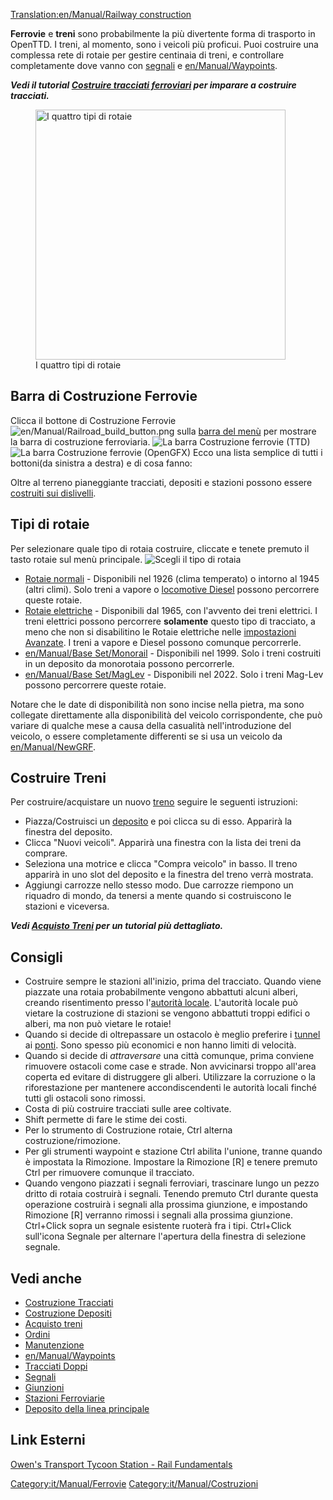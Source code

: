 [[Translation:en/Manual/Railway construction]]
{{en/Manual/Navigation}}

'''Ferrovie''' e '''treni''' sono probabilmente la più divertente forma di trasporto in OpenTTD.  I treni, al momento, sono i veicoli più proficui.  Puoi costruire una complessa rete di rotaie per gestire centinaia di treni, e controllare completamente dove vanno con [[en/Manual/Signals|segnali]] e [[en/Manual/Waypoints]].

'''''Vedi il tutorial [[en/Costruire Tracciati|Costruire tracciati ferroviari]] per imparare a costruire tracciati.'''''


[[File:en/Manual/4 Types of railway.png|thumb|none|400px|I quattro tipi di rotaie]]

==Barra di Costruzione Ferrovie==
Clicca il bottone di Costruzione Ferrovie [[File:en/Manual/Railroad build button.png]] sulla [[en/Manual/Game interface#the-menu-bar|barra del menù]] per mostrare la barra di costruzione ferroviaria.
[[File:en/Manual/Railroad ConstructionTTD.png|none|frame|La barra Costruzione ferrovie (TTD)]]
[[File:en/Manual/Railroad ConstructionOGFX.png|none|frame|La barra Costruzione ferrovie (OpenGFX)]]
Ecco una lista semplice di tutti i bottoni(da sinistra a destra) e di cosa fanno:
{{en/Manual/Railway toolbar overview}}

Oltre al terreno pianeggiante tracciati, depositi e stazioni possono essere [[en/Archive/Manual/Settings/Build on slopes|costruiti sui dislivelli]].

==Tipi di rotaie==
Per selezionare quale tipo di rotaia costruire, cliccate e tenete premuto il tasto rotaie sul menù principale.
[[File:en/Manual/Openttd-rail1.png|none|frame|Scegli il tipo di rotaia]]
* [[en/Manual/Base Set/Railways|Rotaie normali]] - Disponibili nel 1926 (clima temperato) o intorno al 1945 (altri climi). Solo treni a vapore o [https://www.wikipedia.org/wiki/Diesel locomotive Diesel] possono percorrere queste rotaie.
* [[en/Manual/Base Set/Electrified railways|Rotaie elettriche]] - Disponibili dal 1965, con l'avvento dei treni elettrici. I treni elettrici possono percorrere '''solamente''' questo tipo di tracciato, a meno che non si disabilitino le Rotaie elettriche nelle [[en/Archive/Manual/Settings/Advanced Settings|impostazioni Avanzate]]. I treni a vapore e Diesel possono comunque percorrerle.
* [[en/Manual/Base Set/Monorail]] - Disponibili nel 1999. Solo i treni costruiti in un deposito da monorotaia possono percorrerle.
* [[en/Manual/Base Set/MagLev]] - Disponibili nel 2022. Solo i treni Mag-Lev possono percorrere queste rotaie.

Notare che le date di disponibilità non sono incise nella pietra, ma sono collegate direttamente alla disponibilità del veicolo corrispondente, che può variare di qualche mese a causa della casualità nell'introduzione del veicolo, o essere completamente differenti se si usa un veicolo da [[en/Manual/NewGRF]].

==Costruire Treni==
Per costruire/acquistare un nuovo [[en/Manual/Trains|treno]] seguire le seguenti istruzioni:
*Piazza/Costruisci un [[en/Manual/Depots|deposito]] e poi clicca su di esso. Apparirà la finestra del deposito. 
*Clicca "Nuovi veicoli". Apparirà una finestra con la lista dei treni da comprare. 
*Seleziona una motrice e clicca "Compra veicolo" in basso. Il treno apparirà in uno slot del deposito e la finestra del treno verrà mostrata. 
*Aggiungi carrozze nello stesso modo. Due carrozze riempono un riquadro di mondo, da tenersi a mente quando si costruiscono le stazioni e viceversa.


'''''Vedi [[en/Manual/Buying trains|Acquisto Treni]] per un tutorial più dettagliato.'''''

==Consigli==
* Costruire sempre le stazioni all'inizio, prima del tracciato. Quando viene piazzate una rotaia probabilmente vengono abbattuti alcuni alberi, creando risentimento presso l'[[en/Manual/Local authority|autorità locale]]. L'autorità locale può vietare la costruzione di stazioni se vengono abbattuti troppi edifici o alberi, ma non può vietare le rotaie!
* Quando si decide di oltrepassare un ostacolo è meglio preferire i [[en/Manual/Tunnels|tunnel]] ai [[en/Manual/Bridges|ponti]]. Sono spesso più economici e non hanno limiti di velocità.
* Quando si decide di ''attraversare'' una città comunque, prima conviene rimuovere ostacoli come case e strade. Non avvicinarsi troppo all'area coperta ed evitare di distruggere gli alberi. Utilizzare la corruzione o la riforestazione per mantenere accondiscendenti le autorità locali finché tutti gli ostacoli sono rimossi.
* Costa di più costruire tracciati sulle aree coltivate.
* Shift permette di fare le stime dei costi.
* Per lo strumento di Costruzione rotaie, Ctrl alterna costruzione/rimozione.
* Per gli strumenti waypoint e stazione Ctrl abilita l'unione, tranne quando è impostata la Rimozione. Impostare la Rimozione [R] e tenere premuto Ctrl per rimuovere comunque il tracciato.
* Quando vengono piazzati i segnali ferroviari, trascinare lungo un pezzo dritto di rotaia costruirà i segnali. Tenendo premuto Ctrl durante questa operazione costruirà i segnali alla prossima giunzione, e impostando Rimozione [R] verranno rimossi i segnali alla prossima giunzione. Ctrl+Click sopra un segnale esistente ruoterà fra i tipi. Ctrl+Click sull'icona Segnale per alternare l'apertura della finestra di selezione segnale.

==Vedi anche==
*[[en/Manual/Building tracks|Costruzione Tracciati]]
*[[en/Manual/Building depots|Costruzione Depositi]]
*[[en/Manual/Buying trains|Acquisto treni]]
*[[en/Manual/Orders|Ordini]]
*[[en/Manual/Servicing|Manutenzione]]
*[[en/Manual/Waypoints]]
*[[en/Community/Double-Tracks|Tracciati Doppi]]
*[[en/Manual/Signals|Segnali]]
*[[en/Community/Junctionary/Main Page|Giunzioni]]
*[[en/Manual/Railway station|Stazioni Ferroviarie]]
*[[en/Manual/Building depots|Deposito della linea principale]]

==Link Esterni==
[http://www.transporttycoon.net/rail Owen's Transport Tycoon Station - Rail Fundamentals]

[[Category:it/Manual/Ferrovie]]
[[Category:it/Manual/Costruzioni]]